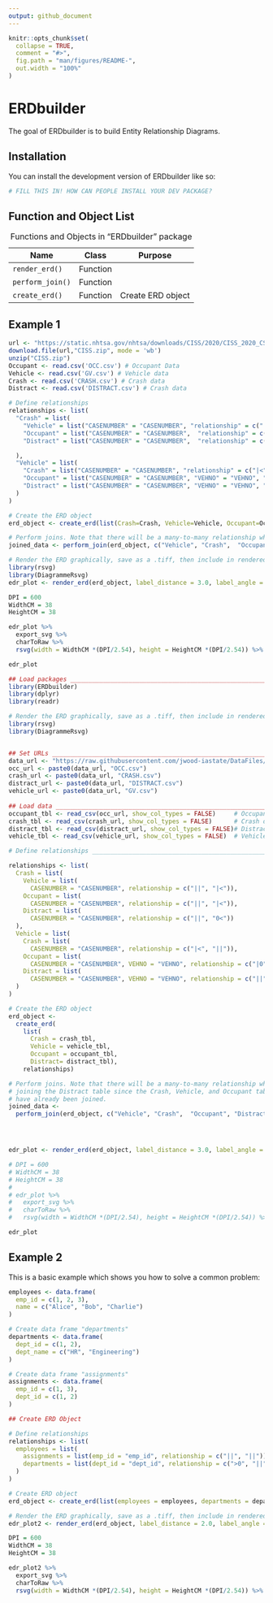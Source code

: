 ```yaml
---
output: github_document
---
```


<!-- README.md is generated from README.Rmd. Please edit that file -->

```r
knitr::opts_chunk$set(
  collapse = TRUE,
  comment = "#>",
  fig.path = "man/figures/README-",
  out.width = "100%"
)
```

# ERDbuilder

<!-- badges: start -->

<!-- badges: end -->

The goal of ERDbuilder is to build Entity Relationship Diagrams.

## Installation

You can install the development version of ERDbuilder like so:

``` r
# FILL THIS IN! HOW CAN PEOPLE INSTALL YOUR DEV PACKAGE?
```

## Function and Object List

| Name             | Class    | Purpose           |
|------------------|----------|-------------------|
| `render_erd()`   | Function |                   |
| `perform_join()` | Function |                   |
| `create_erd()`   | Function | Create ERD object |

: Functions and Objects in "ERDbuilder" package

## Example 1

```r

url <- "https://static.nhtsa.gov/nhtsa/downloads/CISS/2020/CISS_2020_CSV_files.zip"
download.file(url,"CISS.zip", mode = 'wb')
unzip("CISS.zip")
Occupant <- read.csv('OCC.csv') # Occupant Data
Vehicle <- read.csv('GV.csv') # Vehicle data
Crash <- read.csv('CRASH.csv') # Crash data
Distract <- read.csv('DISTRACT.csv') # Crash data

# Define relationships
relationships <- list(
  "Crash" = list(
    "Vehicle" = list("CASENUMBER" = "CASENUMBER", "relationship" = c("||", "|<")),
    "Occupant" = list("CASENUMBER" = "CASENUMBER",  "relationship" = c("||", "|<")),
    "Distract" = list("CASENUMBER" = "CASENUMBER",  "relationship" = c("||", "0<"))

  ),
  "Vehicle" = list(
    "Crash" = list("CASENUMBER" = "CASENUMBER", "relationship" = c("|<", "||")),
    "Occupant" = list("CASENUMBER" = "CASENUMBER", "VEHNO" = "VEHNO", "relationship" = c("|0", "0<")),
    "Distract" = list("CASENUMBER" = "CASENUMBER", "VEHNO" = "VEHNO", "relationship" = c("||", "0<"))
  )
)

# Create the ERD object
erd_object <- create_erd(list(Crash=Crash, Vehicle=Vehicle, Occupant=Occupant, Distract=Distract), relationships)

# Perform joins. Note that there will be a many-to-many relationship when joining the Distract table since the Crash, Vehicle, and Occupant tables will have already been joined.
joined_data <- perform_join(erd_object, c("Vehicle", "Crash",  "Occupant", "Distract"))

# Render the ERD graphically, save as a .tiff, then include in rendered files
library(rsvg)
library(DiagrammeRsvg)
edr_plot <- render_erd(erd_object, label_distance = 3.0, label_angle = 15, n=20)

DPI = 600
WidthCM = 38
HeightCM = 38

edr_plot %>% 
  export_svg %>% 
  charToRaw %>% 
  rsvg(width = WidthCM *(DPI/2.54), height = HeightCM *(DPI/2.54)) %>% tiff::writeTIFF("edr_plot.tiff")

edr_plot

```

```r

## Load packages _______________________________________________________________
library(ERDbuilder)
library(dplyr)
library(readr)

# Render the ERD graphically, save as a .tiff, then include in rendered files
library(rsvg)
library(DiagrammeRsvg)


## Set URLs ____________________________________________________________________
data_url <- "https://raw.githubusercontent.com/jwood-iastate/DataFiles/main/"
occ_url <- paste0(data_url, "OCC.csv")
crash_url <- paste0(data_url, "CRASH.csv")
distract_url <- paste0(data_url, "DISTRACT.csv")
vehicle_url <- paste0(data_url, "GV.csv")
  
## Load data ___________________________________________________________________
occupant_tbl <- read_csv(occ_url, show_col_types = FALSE)     # Occupant Data
crash_tbl <- read_csv(crash_url, show_col_types = FALSE)      # Crash data
distract_tbl <- read_csv(distract_url, show_col_types = FALSE)# Distraction data
vehicle_tbl <- read_csv(vehicle_url, show_col_types = FALSE)  # Vehicle data

# Define relationships _________________________________________________________

relationships <- list(
  Crash = list(
    Vehicle = list(
      CASENUMBER = "CASENUMBER", relationship = c("||", "|<")),
    Occupant = list(
      CASENUMBER = "CASENUMBER", relationship = c("||", "|<")),
    Distract = list(
      CASENUMBER = "CASENUMBER", relationship = c("||", "0<"))
  ),
  Vehicle = list(
    Crash = list(
      CASENUMBER = "CASENUMBER", relationship = c("|<", "||")),
    Occupant = list(
      CASENUMBER = "CASENUMBER", VEHNO = "VEHNO", relationship = c("|0", "0<")),
    Distract = list(
      CASENUMBER = "CASENUMBER", VEHNO = "VEHNO", relationship = c("||", "0<"))
  )
)

# Create the ERD object
erd_object <- 
  create_erd(
    list(
      Crash = crash_tbl, 
      Vehicle = vehicle_tbl, 
      Occupant = occupant_tbl, 
      Distract= distract_tbl), 
    relationships)

# Perform joins. Note that there will be a many-to-many relationship when
# joining the Distract table since the Crash, Vehicle, and Occupant tables will
# have already been joined.
joined_data <- 
  perform_join(erd_object, c("Vehicle", "Crash",  "Occupant", "Distract"))




edr_plot <- render_erd(erd_object, label_distance = 3.0, label_angle = 15, n=20)

# DPI = 600
# WidthCM = 38
# HeightCM = 38
# 
# edr_plot %>% 
#   export_svg %>% 
#   charToRaw %>% 
#   rsvg(width = WidthCM *(DPI/2.54), height = HeightCM *(DPI/2.54)) %>% tiff::writeTIFF("edr_plot.tiff")

edr_plot


```

## Example 2

This is a basic example which shows you how to solve a common problem:

```r

employees <- data.frame(
  emp_id = c(1, 2, 3),
  name = c("Alice", "Bob", "Charlie")
)

# Create data frame "departments"
departments <- data.frame(
  dept_id = c(1, 2),
  dept_name = c("HR", "Engineering")
)

# Create data frame "assignments"
assignments <- data.frame(
  emp_id = c(1, 3),
  dept_id = c(1, 2)
)

## Create ERD Object

# Define relationships
relationships <- list(
  employees = list(
    assignments = list(emp_id = "emp_id", relationship = c("||", "||")),
    departments = list(dept_id = "dept_id", relationship = c(">0", "||"))
  )
)

# Create ERD object
erd_object <- create_erd(list(employees = employees, departments = departments, assignments = assignments), relationships)

# Render the ERD graphically, save as a .tiff, then include in rendered files
edr_plot2 <- render_erd(erd_object, label_distance = 2.0, label_angle = -25)

DPI = 600
WidthCM = 38
HeightCM = 38

edr_plot2 %>% 
  export_svg %>% 
  charToRaw %>% 
  rsvg(width = WidthCM *(DPI/2.54), height = HeightCM *(DPI/2.54)) %>% tiff::writeTIFF("edr_plot2.tiff")
```
